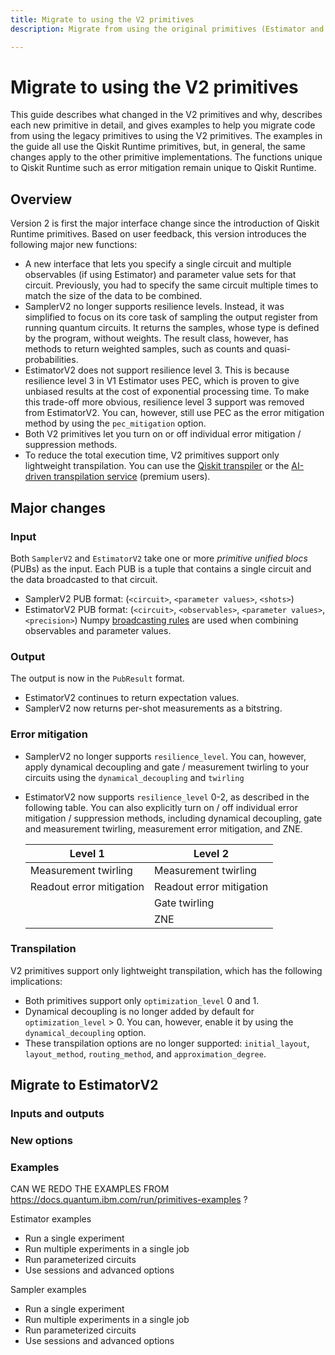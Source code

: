 ```yaml
---
title: Migrate to using the V2 primitives
description: Migrate from using the original primitives (Estimator and Sampler) to using the updated V2 primitives (EstimatorV2 and SamplerV2)

---
```


<span id="v2-primitives"></span>
# Migrate to using the V2 primitives

This guide describes what changed in the V2 primitives and why, describes each new primitive in detail, and gives examples to help you migrate code from using the legacy primitives to using the V2 primitives.  The examples in the guide all use the Qiskit Runtime primitives, but, in general, the same changes apply to the other primitive implementations.  The functions unique to Qiskit Runtime such as error mitigation remain unique to Qiskit Runtime. 

## Overview

Version 2 is first the major interface change since the introduction of Qiskit Runtime primitives. Based on user feedback, this version introduces the following major new functions:

* A new interface that lets you specify a single circuit and multiple observables (if using Estimator) and parameter value sets for that circuit. Previously, you had to specify the  same circuit multiple times to match the size of the data to be combined.
* SamplerV2 no longer supports resilience levels.  Instead, it was simplified to focus on its core task of sampling the output register from running quantum circuits. It returns the samples, whose type is defined by the program, without weights. The result class, however, has methods to return weighted samples, such as counts and quasi-probabilities. 
* EstimatorV2 does not support resilience level 3.  This is because resilience level 3 in V1 Estimator uses PEC, which is proven to give unbiased results at the cost of exponential processing time. To make this trade-off more obvious, resilience level 3 support was removed from EstimatorV2. You can, however, still use PEC as the error mitigation method by using the `pec_mitigation` option.
* Both V2 primitives let you turn on or off individual error mitigation / suppression methods.
* To reduce the total execution time, V2 primitives support only lightweight transpilation. You can use the [Qiskit transpiler](../run/advanced-runtime-options#runtime-compilation) or the [AI-driven transpilation service](../transpile/qiskit-transpiler-service) (premium users).

## Major changes

### Input

Both `SamplerV2` and `EstimatorV2` take one or more *primitive unified blocs* (PUBs) as the input. Each PUB is a tuple that contains a single circuit and the data broadcasted to that circuit.

* SamplerV2 PUB format: (`<circuit>`, `<parameter values>`, `<shots>`)
* EstimatorV2 PUB format: (`<circuit>`, `<observables>`, `<parameter values>`, `<precision>`)
    Numpy [broadcasting rules](https://numpy.org/doc/stable/user/basics.broadcasting.html) are used when combining observables and parameter values.

### Output

The output is now in the `PubResult` format.

* EstimatorV2 continues to return expectation values.
* SamplerV2 now returns per-shot measurements as a bitstring.

### Error mitigation

* SamplerV2 no longer supports `resilience_level`. You can, however, apply dynamical decoupling and gate / measurement twirling to your circuits using the `dynamical_decoupling` and `twirling`
* EstimatorV2 now supports `resilience_level` 0-2, as described in the following table. You can also explicitly turn on / off individual error mitigation / suppression methods, including dynamical decoupling, gate and measurement twirling, measurement error mitigation, and ZNE.

    | Level 1                   | Level 2                   |
    |---------------------------|---------------------------|
    | Measurement twirling      | Measurement twirling      |
    | Readout error mitigation  | Readout error mitigation  |
    |                           | Gate twirling             |
    |                           | ZNE                       |

### Transpilation

V2 primitives support only lightweight transpilation, which has the following implications:

* Both primitives support only `optimization_level` 0 and 1. 
* Dynamical decoupling is no longer added by default for `optimization_level` > 0. You can, however, enable it by using the `dynamical_decoupling` option.
* These transpilation options are no longer supported: `initial_layout`, `layout_method`, `routing_method`, and `approximation_degree`.

## Migrate to EstimatorV2

### Inputs and outputs


### New options

### Examples

CAN WE REDO THE EXAMPLES FROM https://docs.quantum.ibm.com/run/primitives-examples ? 

Estimator examples
* Run a single experiment
* Run multiple experiments in a single job
* Run parameterized circuits
* Use sessions and advanced options

Sampler examples
* Run a single experiment
* Run multiple experiments in a single job
* Run parameterized circuits
* Use sessions and advanced options